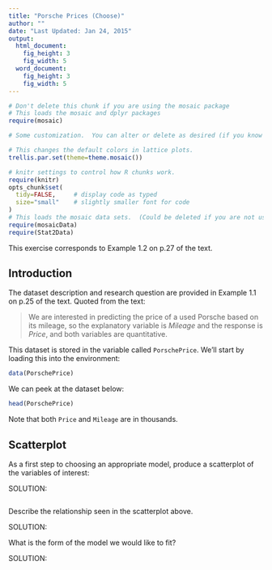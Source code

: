 ```yaml
---
title: "Porsche Prices (Choose)"
author: ""
date: "Last Updated: Jan 24, 2015"
output: 
  html_document:
    fig_height: 3
    fig_width: 5
  word_document:
    fig_height: 3
    fig_width: 5
---
```



```r
# Don't delete this chunk if you are using the mosaic package
# This loads the mosaic and dplyr packages
require(mosaic)
```

```r
# Some customization.  You can alter or delete as desired (if you know what you are doing).

# This changes the default colors in lattice plots.
trellis.par.set(theme=theme.mosaic())  

# knitr settings to control how R chunks work.
require(knitr)
opts_chunk$set(
  tidy=FALSE,     # display code as typed
  size="small"    # slightly smaller font for code
)
# This loads the mosaic data sets.  (Could be deleted if you are not using them.)
require(mosaicData)    
require(Stat2Data)
```

This exercise corresponds to Example 1.2 on p.27 of the text.

## Introduction

The dataset description and research question are provided in Example 1.1 on p.25 of the text. Quoted from the text:

> We are interested in predicting the price of a used Porsche based on its mileage, so the explanatory variable is _Mileage_ and the response is _Price_, and both variables are quantitative.

This dataset is stored in the variable called `PorschePrice`. We'll start by loading this into the environment:

```r
data(PorschePrice)
```

We can peek at the dataset below:
```r
head(PorschePrice)
```

Note that both `Price` and `Mileage` are in thousands.

## Scatterplot

As a first step to choosing an appropriate model, produce a scatterplot of the variables of interest:

SOLUTION:

```r

```

Describe the relationship seen in the scatterplot above.

SOLUTION:



What is the form of the model we would like to fit?

SOLUTION:


